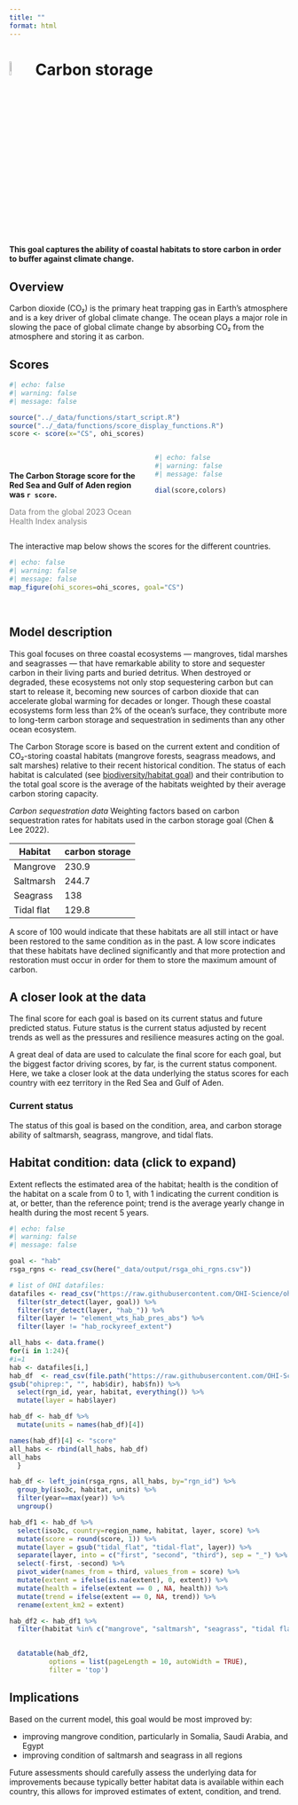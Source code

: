 ```yaml
---
title: ""
format: html
---
```


# ![](figs/carbon-storage.svg){width="8%" height="8%" color="red"} Carbon storage

**This goal captures the ability of coastal habitats to store carbon in order to buffer against climate change.**

## Overview

Carbon dioxide (CO₂) is the primary heat trapping gas in Earth’s atmosphere and is a key driver of global climate change. The ocean plays a major role in slowing the pace of global climate change by absorbing CO₂ from the atmosphere and storing it as carbon.


## Scores

```r
#| echo: false
#| warning: false
#| message: false

source("../_data/functions/start_script.R")
source("../_data/functions/score_display_functions.R")
score <- score(x="CS", ohi_scores)

```

::: columns
::: {.column width="50%"}
<br>

**The Carbon Storage score for the Red Sea and Gulf of Aden region was `r score`.**

<span style="color: gray;">Data from the global 2023 Ocean Health Index analysis</span>
:::

::: {.column width="50%"}
```r
#| echo: false
#| warning: false
#| message: false

dial(score,colors)

```
:::
:::

The interactive map below shows the scores for the different countries.

```r
#| echo: false
#| warning: false
#| message: false
map_figure(ohi_scores=ohi_scores, goal="CS")

```

<br>

## Model description

This goal focuses on three coastal ecosystems — mangroves, tidal marshes and seagrasses — that have remarkable ability to store and sequester carbon in their living parts and buried detritus. When destroyed or degraded, these ecosystems not only stop sequestering carbon but can start to release it, becoming new sources of carbon dioxide that can accelerate global warming for decades or longer. Though these coastal ecosystems form less than 2% of the ocean’s surface, they contribute more to long-term carbon storage and sequestration in sediments than any other ocean ecosystem.

The Carbon Storage score is based on the current extent and condition of CO₂-storing coastal habitats (mangrove forests, seagrass meadows, and salt marshes) relative to their recent historical condition. The status of each habitat is calculated (see [biodiversity/habitat goal](https://mazu.nceas.ucsb.edu/rstudio/p/7dda0cdc/chapters/bd.html#habitat)) and their contribution to the total goal score is the average of the habitats weighted by their average carbon storing capacity.

*Carbon sequestration data* Weighting factors based on carbon sequestration rates for habitats used in the carbon storage goal (Chen & Lee 2022).

Habitat | carbon storage
---------- | -------------
Mangrove	| 230.9
Saltmarsh	| 244.7
Seagrass	| 138
Tidal flat | 129.8

A score of 100 would indicate that these habitats are all still intact or have been restored to the same condition as in the past. A low score indicates that these habitats have declined significantly and that more protection and restoration must occur in order for them to store the maximum amount of carbon.

## A closer look at the data
The final score for each goal is based on its current status and future predicted status. Future status is the current status adjusted by recent trends as well as the pressures and resilience measures acting on the goal.

A great deal of data are used to calculate the final score for each goal, but the biggest factor driving scores, by far, is the current status component. Here, we take a closer look at the data underlying the status scores for each country with eez territory in the Red Sea and Gulf of Aden.

### Current status
::: {.callout-note collapse=true}

The status of this goal is based on the condition, area, and carbon storage ability of saltmarsh, seagrass, mangrove, and tidal flats.

## Habitat condition: data (click to expand)
Extent reflects the estimated area of the habitat; health is the condition of the habitat on a scale from 0 to 1, with 1 indicating the current condition is at, or better, than the reference point; trend is the average yearly change in health during the most recent 5 years.  

```r
#| echo: false
#| warning: false
#| message: false

goal <- "hab"
rsga_rgns <- read_csv(here("_data/output/rsga_ohi_rgns.csv"))

# list of OHI datafiles:
datafiles <- read_csv("https://raw.githubusercontent.com/OHI-Science/ohi-global/draft/metadata_documentation/layers_eez_base.csv") %>%
  filter(str_detect(layer, goal)) %>%
  filter(str_detect(layer, "hab_")) %>%
  filter(layer != "element_wts_hab_pres_abs") %>%
  filter(layer != "hab_rockyreef_extent")

all_habs <- data.frame()
for(i in 1:24){
#i=1
hab <- datafiles[i,] 
hab_df  <- read_csv(file.path("https://raw.githubusercontent.com/OHI-Science/ohiprep_v2023/gh-pages/",
gsub("ohiprep:", "", hab$dir), hab$fn)) %>%
  select(rgn_id, year, habitat, everything()) %>%
  mutate(layer = hab$layer) 

hab_df <- hab_df %>%
  mutate(units = names(hab_df)[4])

names(hab_df)[4] <- "score"
all_habs <- rbind(all_habs, hab_df)
all_habs
  }

hab_df <- left_join(rsga_rgns, all_habs, by="rgn_id") %>%
  group_by(iso3c, habitat, units) %>%
  filter(year==max(year)) %>%
  ungroup()

hab_df1 <- hab_df %>%
  select(iso3c, country=region_name, habitat, layer, score) %>%
  mutate(score = round(score, 1)) %>%
  mutate(layer = gsub("tidal_flat", "tidal-flat", layer)) %>%
  separate(layer, into = c("first", "second", "third"), sep = "_") %>%
  select(-first, -second) %>%
  pivot_wider(names_from = third, values_from = score) %>%
  mutate(extent = ifelse(is.na(extent), 0, extent)) %>%
  mutate(health = ifelse(extent == 0 , NA, health)) %>%
  mutate(trend = ifelse(extent == 0, NA, trend)) %>%
  rename(extent_km2 = extent)

hab_df2 <- hab_df1 %>%
  filter(habitat %in% c("mangrove", "saltmarsh", "seagrass", "tidal flat"))
  

  datatable(hab_df2,
          options = list(pageLength = 10, autoWidth = TRUE),
          filter = 'top')


```
:::


## Implications

Based on the current model, this goal would be most improved by:

- improving mangrove condition, particularly in Somalia, Saudi Arabia, and Egypt
- improving condition of saltmarsh and seagrass in all regions

Future assessments should carefully assess the underlying data for improvements because typically better habitat data is available within each country, this allows for improved estimates of extent, condition, and trend.

